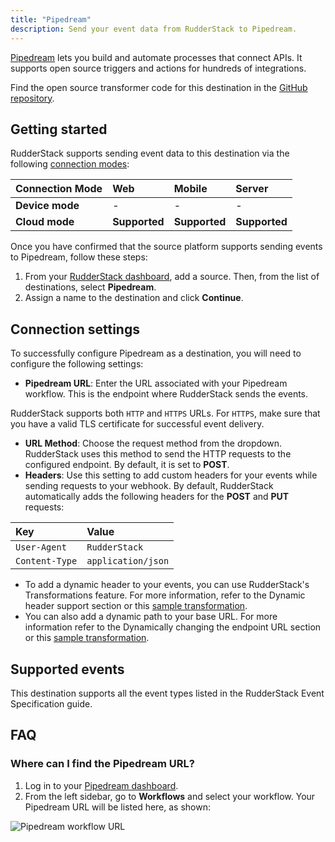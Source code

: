 ```yaml
---
title: "Pipedream"
description: Send your event data from RudderStack to Pipedream.
---
```


[Pipedream](https://pipedream.com/) lets you build and automate processes that connect APIs. It supports open source triggers and actions for hundreds of integrations.

Find the open source transformer code for this destination in the <a href="https://github.com/rudderlabs/rudder-transformer/tree/master/src/v0/destinations/pipedream">GitHub repository</a>.

## Getting started

RudderStack supports sending event data to this destination via the following <a href="https://rudderstack.com/docs/rudderstack-cloud/rudderstack-connection-modes/">connection modes</a>:

| **Connection Mode** | **Web**       | **Mobile**    | **Server**    |
| :------------------ | :------------ | :------------ | :------------ |
| **Device mode**     |  -            | -             | -             |
| **Cloud mode**      | **Supported** | **Supported** | **Supported** |

Once you have confirmed that the source platform supports sending events to Pipedream, follow these steps:

1. From your [RudderStack dashboard](https://app.rudderstack.com/), add a source. Then, from the list of destinations, select **Pipedream**.
2. Assign a name to the destination and click **Continue**.

## Connection settings

To successfully configure Pipedream as a destination, you will need to configure the following settings:

- **Pipedream URL**: Enter the URL associated with your Pipedream workflow. This is the endpoint where RudderStack sends the events. 

<div class="infoBlock">
RudderStack supports both <code class="inline-code">HTTP</code> and <code class="inline-code">HTTPS</code> URLs. For <code class="inline-code">HTTPS</code>, make sure that you have a valid TLS certificate for successful event delivery.
</div>

- **URL Method**: Choose the request method from the dropdown. RudderStack uses this method to send the HTTP requests to the configured endpoint. By default, it is set to **POST**.
- **Headers**: Use this setting to add custom headers for your events while sending requests to your webhook. By default, RudderStack automatically adds the following headers for the **POST** and **PUT** requests:

| Key            | Value              |
| :------------- | :----------------- |
| `User-Agent`   | `RudderStack`       |
| `Content-Type` | `application/json` |

<div class="infoBlock">
<ul>
  <li>To add a dynamic header to your events, you can use RudderStack's <Link to="/features/transformations/">Transformations</Link> feature. For more information, refer to the <Link to="/destinations/webhooks/#dynamic-header-support">Dynamic header support</Link> section or this <a href="https://github.com/rudderlabs/sample-user-transformers#dynamic-header">sample transformation</a>.</li>
  <li>You can also add a dynamic path to your base URL. For more information refer to the <Link to="/destinations/webhooks/#dynamically-appending-to-the-endpoint-url">Dynamically changing the endpoint URL</Link> section or this <a href="https://github.com/rudderlabs/sample-user-transformers#dynamic-path">sample transformation</a>.</li>
</ul>
</div>

## Supported events

This destination supports all the event types listed in the <Link to="/event-spec/standard-events/">RudderStack Event Specification</Link> guide.

## FAQ 

### Where can I find the Pipedream URL?

1. Log in to your [Pipedream dashboard]().
2. From the left sidebar, go to **Workflows** and select your workflow. Your Pipedream URL will be listed here, as shown:

<img src="../../assets/event-stream-destinations/pipedream-url.png" alt="Pipedream workflow URL"/>